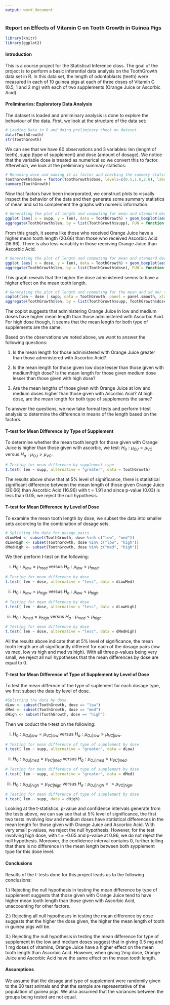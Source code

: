 ```yaml
---
output: word_document
---
```

### Report on Effects of Vitamin C on Tooth Growth in Guinea Pigs

```r
library(knitr)
library(ggplot2)
```

#### Introduction

This is a course project for the Statistical Inference class. The goal of the project is to perform a basic inferential data analysis on the ToothGrowth data set in R. In this data set, the length of odontoblasts (teeth) were measured in each of 10 guinea pigs at each of three doses of Vitamin C (0.5, 1 and 2 mg) with each of two supplements (Orange Juice or Ascorbic Acid).

#### Preliminaries: Exploratory Data Analysis

The dataset is loaded and preliminary analysis is done to explore the behaviour of the data. First, we look at the structure of the data set: 

```r
# Loading Data in R and doing preliminary check on dataset
data(ToothGrowth)
str(ToothGrowth)
```

We can see that we have 60 observations and 3 variables: len (lenght of teeth), supp (type of supplement) and dose (amount of dosage). We notice that the variable dose is treated as numerical so we convert this to factor. Afterwhich, we look at the preliminary summary statistics:

```r
# Renaming dose and making it as factor and checking the summary statistics
ToothGrowth$dose = factor(ToothGrowth$dose, levels=c(0.5,1.0,2.0), labels=c("low","med","high"))
summary(ToothGrowth)
```

Now that factors have been incorporated, we construct plots to visually inspect the behavior of the data and then generate some summary statistics of mean and sd to complement the graphs with numeric information.

```r
# Generating the plot of length and computing for mean and standard deviation per type of supplement
ggplot (aes( x = supp, y = len), data = ToothGrowth) + geom_boxplot(aes(fill =supp))
aggregate(ToothGrowth$len, by = list(ToothGrowth$supp), FUN = function(x) x= c(mean = round(mean(x),2), sd = round(sd(x),2)))
```

From this graph, it seems like those who received Orange Juice have a higher mean tooth length (20.66) than those who received Ascorbic Acid (16.96). There is also less variablity in those reeciving Orange Juice than Ascorbic Acid.

```r
# Generating the plot of length and computing for mean and standard deviation per dose
ggplot (aes( x = dose, y = len), data = ToothGrowth) + geom_boxplot(aes(fill =dose))
aggregate(ToothGrowth$len, by = list(ToothGrowth$dose), FUN = function(x) x= c(mean = round(mean(x),2), sd = round(sd(x),2)))
```

This graph reveals that the higher the dose administered seems to have a higher effect on the mean tooth length.

```r
# Generating the plot of length and computing for the mean and sd per type of supplement in conjuction with dose
coplot(len ~ dose | supp, data = ToothGrowth, panel = panel.smooth, xlab = "Tooth Growth: Length versus Dose for type of supplement")
aggregate(ToothGrowth$len, by = list(ToothGrowth$supp, ToothGrowth$dose), FUN = function(x) x= c(mean = round(mean(x),2), sd = round(sd(x),2)))
```

The coplot suggests that administering Orange Juice in low and medium doses have higher mean length than those administered with Ascorbic Acid. For high dose though, it seems that the mean length for both type of supplements are the same.

Based on the observations we noted above, we want to answer the following questions:

1. Is the mean length for those administered with Orange Juice greater than those administered with Ascorbic Acid?

2. Is the mean length for those given low dose lesser than those given with medium/high dose? Is the mean length for those given medium dose lesser than those given with high dose?

3. Are the mean lengths of those given with Orange Juice at low and medium doses higher than those given with Ascorbic Acid? At high dose, are the mean length for both type of supplements the same?

To answer the questions, we now take formal tests and perform t-test analysis to determine the difference in means of the length based on the factors.

#### T-test for Mean Difference by Type of Supplement

To determine whether the mean tooth length for those given with Orange Juice is higher than those given with ascorbic, we test:
$H_0: \mu_{OJ} = \mu_{VC}$ versus $H_a: \mu_{OJ} > \mu_{VC}$.

```r
# Testing for mean difference by supplement type
t.test( len ~ supp, alternative = "greater", data = ToothGrowth)
```

The results above show that at 5% level of significance, there is statistical significant difference between the mean length of those given Orange Juice (20.66) than Ascorbic Acid (16.96) with t = 1.91 and since p-value (0.03) is less than 0.05, we reject the null hypothesis.

#### T-test for Mean Difference by Level of Dose

To examine the mean tooth length by dose, we subset the data into smaller sets according to the combination of dosage sets.

```r
# Splitting the data for dosage pairs
dLowMed <- subset(ToothGrowth, dose %in% c("low", "med"))
dLowHigh <- subset(ToothGrowth, dose %in% c("low", "high"))
dMedHigh <- subset(ToothGrowth, dose %in% c("med", "high"))
```

We then perform t-test on the following: 

i.   $H_0: \mu_{low} = \mu_{med}$ versus $H_a: \mu_{low} < \mu_{med}$.
```r
# Testing for mean difference by dose
t.test( len ~ dose, alternative = "less", data = dLowMed)
```

ii.  $H_0: \mu_{low} = \mu_{high}$ versus $H_a: \mu_{low} < \mu_{high}$.
```r
# Testing for mean difference by dose
t.test( len ~ dose, alternative = "less", data = dLowHigh)
```

iii. $H_0: \mu_{med} = \mu_{high}$ versus $H_a: \mu_{med} < \mu_{high}$.
```r
# Testing for mean difference by dose
t.test( len ~ dose, alternative = "less", data = dMedHigh)
```

All the results above indicate that at 5% level of significance, the mean tooth length are all significantly different for each of the dosage pairs (low vs med, low vs high and med vs high). With all three p-values being very small, we reject all null hypotheses that the mean differences by dose are equal to 0.

#### T-test for Mean Difference of Type of Supplement by Level of Dose

To test the mean differnce of the type of suplement for each dosage type, we first subset the data by level of dose. 
```r
#Splitting the data by dose
dLow <- subset(ToothGrowth, dose == "low")
dMed <- subset(ToothGrowth, dose == "med")
dHigh <- subset(ToothGrowth, dose == "high")
```

Then we coduct the t-test on the following:

i.   $H_0: \mu_{OJ|low} = \mu_{VC|low}$ versus $H_a: \mu_{OJ|low} > \mu_{VC|low}$.
```r
# Testing for mean difference of type of supplement by dose
t.test( len ~ supp, alternative = "greater", data = dLow)
```

ii.  $H_0: \mu_{OJ | med} = \mu_{VC|med}$ versus $H_a: \mu_{OJ|med} > \mu_{VC|med}$.
```r
# Testing for mean difference of type of supplement by dose
t.test( len ~ supp, alternative = "greater", data = dMed)
```

iii. $H_0: \mu_{OJ | high} = \mu_{VC|high}$ versus $H_a: \mu_{OJ|high} <> \mu_{VC|high}$.
```r
# Testing for mean difference of type of supplement by dose
t.test( len ~ supp, data = dHigh)
```

Looking at the t-statistics. p-value and confidence intervals generate from the tests above, we can say see that at 5% level of significance, the first two tests involving low and medium doses have statistical differences in the mean length for those given with Orange Juice and Ascorbic Acid. With very small p-values, we reject the null hypothesis. However, for the test involving high dose, with t = -0.05 and p-value at 0.96, we do not reject the null hypothesis. Moreover, the confidence interval contains 0, further telling that there is no difference in the mean length between both sypplement type for this dose level.

#### Conclusions

Results of the t-tests done for this project leads us to the following conclusions:

1.) Rejecting the null hypothesis in testing the mean difference by type of supplement suggests that those given with Orange Juice tend to have higher mean tooth length than those given with Ascorbic Acid, unaccounting for other factors.

2.) Rejecting all null hypotheses in testing the mean difference by dose suggests that the higher the dose given, the higher the mean length of tooth in guinea pigs will be.

3.) Rejecting the null hypothesis in testing the mean difference for type of supplement in the low and medium doses suggest that in giving 0.5 mg and 1 mg doses of vitamins, Orange Juice have a higher effect on the mean tooth length than Ascorbic Acid. However, when giving 2mg dose, Orange Juice and Ascorbic Acid have the same effect on the mean tooth length.

#### Assumptions

We assume that the dosage and type of supplement were randomily given to the 60 test animals and that the sample are representative of the population of guinea pigs. We also assumed that the variances between the groups being tested are not equal.
